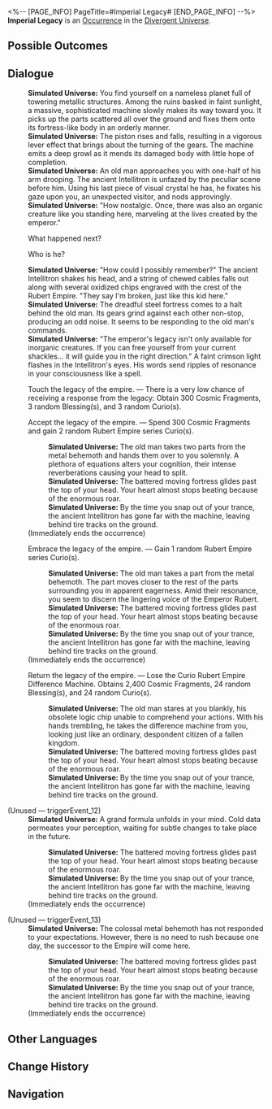 <%-- [PAGE_INFO]
PageTitle=#Imperial Legacy#
[END_PAGE_INFO] --%>
{{Stub}}
{{Simulated Universe Event Infobox
|id            = 21501
|title         = 
|image         = Occurrence Machine Empire.png
|domains_su    = 
|domains_ext   = 
|domains_swarm = 
|domains_gng   = 
|domains_du    = Unknown
|requirements  = 
|prev          = 
|next          = 
|characters    = 
|factions      = 
|order         = 
|order_du      = 
}}
'''Imperial Legacy''' is an [[Divergent Universe/Occurrence|Occurrence]] in the [[Divergent Universe]].

==Possible Outcomes==
{{Possible Outcomes
|choice_1 = Touch the legacy of the empire.
|result_1 = There is a very low chance of receiving a response from the legacy: Obtain 300 Cosmic Fragments, 3 random Blessing(s), and 3 random Curio(s).

|choice_2 = Accept the legacy of the empire.
|result_2 = Spend 300 Cosmic Fragments and gain 2 random Rubert Empire series Curio(s).

|choice_3 = Embrace the legacy of the empire.
|result_3 = Gain 1 random Rubert Empire series Curio(s).

|choice_4 = Return the legacy of the empire.
|result_4 = Lose the Curio Rubert Empire Difference Machine. Obtains 2,400 Cosmic Fragments, 24 random Blessing(s), and 24 random Curio(s).

}}
<!--
==Gameplay Notes==
* 
-->
==Dialogue==
{{Dialogue Start}}
:'''Simulated Universe:''' You find yourself on a nameless planet full of towering metallic structures. Among the ruins basked in faint sunlight, a massive, sophisticated machine slowly makes its way toward you. It picks up the parts scattered all over the ground and fixes them onto its fortress-like body in an orderly manner.
:'''Simulated Universe:''' The piston rises and falls, resulting in a vigorous lever effect that brings about the turning of the gears. The machine emits a deep growl as it mends its damaged body with little hope of completion.
:'''Simulated Universe:''' An old man approaches you with one-half of his arm drooping. The ancient Intellitron is unfazed by the peculiar scene before him. Using his last piece of visual crystal he has, he fixates his gaze upon you, an unexpected visitor, and nods approvingly.
:'''Simulated Universe:''' "How nostalgic. Once, there was also an organic creature like you standing here, marveling at the lives created by the emperor."
:{{DIcon|Arrow}} What happened next?
:{{DIcon|Arrow}} Who is he?
:'''Simulated Universe:''' "How could I possibly remember?" The ancient Intellitron shakes his head, and a string of chewed cables falls out along with several oxidized chips engraved with the crest of the Rubert Empire. "They say I'm broken, just like this kid here."
:'''Simulated Universe:''' The dreadful steel fortress comes to a halt behind the old man. Its gears grind against each other non-stop, producing an odd noise. It seems to be responding to the old man's commands.
:'''Simulated Universe:''' "The emperor's legacy isn't only available for inorganic creatures. If you can free yourself from your current shackles... it will guide you in the right direction." A faint crimson light flashes in the Intellitron's eyes. His words send ripples of resonance in your consciousness like a spell.
:{{DIcon|Star}} Touch the legacy of the empire. &mdash; There is a very low chance of receiving a response from the legacy: Obtain 300 Cosmic Fragments, 3 random Blessing(s), and 3 random Curio(s).
:{{DIcon|Star}} Accept the legacy of the empire. &mdash; Spend 300 Cosmic Fragments and gain 2 random Rubert Empire series Curio(s).
::'''Simulated Universe:''' The old man takes two parts from the metal behemoth and hands them over to you solemnly. A plethora of equations alters your cognition, their intense reverberations causing your head to split.
::'''Simulated Universe:''' The battered moving fortress glides past the top of your head. Your heart almost stops beating because of the enormous roar.
::'''Simulated Universe:''' By the time you snap out of your trance, the ancient Intellitron has gone far with the machine, leaving behind tire tracks on the ground.
:;(Immediately ends the occurrence)
:{{DIcon|Star}} Embrace the legacy of the empire. &mdash; Gain 1 random Rubert Empire series Curio(s).
::'''Simulated Universe:''' The old man takes a part from the metal behemoth. The part moves closer to the rest of the parts surrounding you in apparent eagerness. Amid their resonance, you seem to discern the lingering voice of the Emperor Rubert.
::'''Simulated Universe:''' The battered moving fortress glides past the top of your head. Your heart almost stops beating because of the enormous roar.
::'''Simulated Universe:''' By the time you snap out of your trance, the ancient Intellitron has gone far with the machine, leaving behind tire tracks on the ground.
:;(Immediately ends the occurrence)
:{{DIcon|Star}} Return the legacy of the empire. &mdash; Lose the Curio Rubert Empire Difference Machine. Obtains 2,400 Cosmic Fragments, 24 random Blessing(s), and 24 random Curio(s).
::'''Simulated Universe:''' The old man stares at you blankly, his obsolete logic chip unable to comprehend your actions. With his hands trembling, he takes the difference machine from you, looking just like an ordinary, despondent citizen of a fallen kingdom.
::'''Simulated Universe:''' The battered moving fortress glides past the top of your head. Your heart almost stops beating because of the enormous roar.
::'''Simulated Universe:''' By the time you snap out of your trance, the ancient Intellitron has gone far with the machine, leaving behind tire tracks on the ground.


;(Unused &mdash; triggerEvent_12)
:'''Simulated Universe:''' A grand formula unfolds in your mind. Cold data permeates your perception, waiting for subtle changes to take place in the future.
::'''Simulated Universe:''' The battered moving fortress glides past the top of your head. Your heart almost stops beating because of the enormous roar.
::'''Simulated Universe:''' By the time you snap out of your trance, the ancient Intellitron has gone far with the machine, leaving behind tire tracks on the ground.
:;(Immediately ends the occurrence)

;(Unused &mdash; triggerEvent_13)
:'''Simulated Universe:''' The colossal metal behemoth has not responded to your expectations. However, there is no need to rush because one day, the successor to the Empire will come here.
::'''Simulated Universe:''' The battered moving fortress glides past the top of your head. Your heart almost stops beating because of the enormous roar.
::'''Simulated Universe:''' By the time you snap out of your trance, the ancient Intellitron has gone far with the machine, leaving behind tire tracks on the ground.
:;(Immediately ends the occurrence)
{{Dialogue End}}

==Other Languages==
{{Other Languages
|en   = Imperial Legacy
|zhs  = 帝国遗产
|zht  = 帝國遺產
|ja   = {{Rubi|帝国|ていこく}}の{{Rubi|遺産|いさん}}
|ko   = 제국의 유산
|es   = Legado imperial
|fr   = Héritage impérial
|ru   = Наследие империи
|th   = มรดกของจักรวรรดิ
|vi   = Di Sản Đế Quốc
|de   = Vermächtnis des Imperiums
|id   = Warisan Kekaisaran
|pt   = Legado Imperial
}}

==Change History==
{{Change History|2.3}}

==Navigation==
{{Occurrence Navbox}}